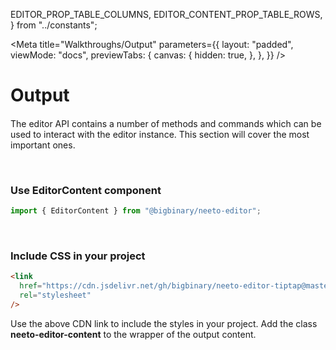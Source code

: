   EDITOR_PROP_TABLE_COLUMNS,
  EDITOR_CONTENT_PROP_TABLE_ROWS,
} from "../constants";

<Meta
  title="Walkthroughs/Output"
  parameters={{
    layout: "padded",
    viewMode: "docs",
    previewTabs: {
      canvas: {
        hidden: true,
      },
    },
  }}
/>

# Output

####

The editor API contains a number of methods and commands which can be used to
interact with the editor instance. This section will cover the most important
ones.

<br />

### **Use EditorContent component**

```js
import { EditorContent } from "@bigbinary/neeto-editor";
```

<Table
  columns={EDITOR_PROP_TABLE_COLUMNS}
  rows={EDITOR_CONTENT_PROP_TABLE_ROWS}
/>

<br />

### **Include CSS in your project**

```html
<link
  href="https://cdn.jsdelivr.net/gh/bigbinary/neeto-editor-tiptap@master/dist/editor-content.min.css"
  rel="stylesheet"
/>
```

Use the above CDN link to include the styles in your project. Add the class
**neeto-editor-content** to the wrapper of the output content.
